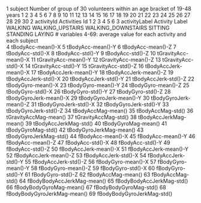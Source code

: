 1 subject
    Number of group of 30 volunteers within an age bracket of 19-48 years
    1
    2
    3
    4
    5
    6
    7
    8
    9
    10
    11
    12
    13
    14
    15
    16
    17
    18
    19
    20
    21
    22
    23
    24
    25
    26
    27
    28
    29
    30
2 activityId
    Activities Id
    1
    2
    3
    4
    5
    6
3 activityLabel
    Activity Label
    WALKING
    WALKING_UPSTAIRS
    WALKING_DOWNSTAIRS
    SITTING
    STANDING
    LAYING
# variables 4-69: average value for each activity and each subject  
4 tBodyAcc-mean()-X
5 tBodyAcc-mean()-Y
6 tBodyAcc-mean()-Z
7 tBodyAcc-std()-X
8 tBodyAcc-std()-Y
9 tBodyAcc-std()-Z
10 tGravityAcc-mean()-X
11 tGravityAcc-mean()-Y
12 tGravityAcc-mean()-Z
13 tGravityAcc-std()-X
14 tGravityAcc-std()-Y
15 tGravityAcc-std()-Z
16 tBodyAccJerk-mean()-X
17 tBodyAccJerk-mean()-Y
18 tBodyAccJerk-mean()-Z
19 tBodyAccJerk-std()-X
20 tBodyAccJerk-std()-Y
21 tBodyAccJerk-std()-Z
22 tBodyGyro-mean()-X
23 tBodyGyro-mean()-Y
24 tBodyGyro-mean()-Z
25 tBodyGyro-std()-X
26 tBodyGyro-std()-Y
27 tBodyGyro-std()-Z
28 tBodyGyroJerk-mean()-X
29 tBodyGyroJerk-mean()-Y
30 tBodyGyroJerk-mean()-Z
31 tBodyGyroJerk-std()-X
32 tBodyGyroJerk-std()-Y
33 tBodyGyroJerk-std()-Z
34 tBodyAccMag-mean()
35 tBodyAccMag-std()
36 tGravityAccMag-mean()
37 tGravityAccMag-std()
38 tBodyAccJerkMag-mean()
39 tBodyAccJerkMag-std()
40 tBodyGyroMag-mean()
41 tBodyGyroMag-std()
42 tBodyGyroJerkMag-mean()
43 tBodyGyroJerkMag-std()
44 fBodyAcc-mean()-X
45 fBodyAcc-mean()-Y
46 fBodyAcc-mean()-Z
47 fBodyAcc-std()-X
48 fBodyAcc-std()-Y
49 fBodyAcc-std()-Z
50 fBodyAccJerk-mean()-X
51 fBodyAccJerk-mean()-Y
52 fBodyAccJerk-mean()-Z
53 fBodyAccJerk-std()-X
54 fBodyAccJerk-std()-Y
55 fBodyAccJerk-std()-Z
56 fBodyGyro-mean()-X
57 fBodyGyro-mean()-Y
58 fBodyGyro-mean()-Z
59 fBodyGyro-std()-X
60 fBodyGyro-std()-Y
61 fBodyGyro-std()-Z
62 fBodyAccMag-mean()
63 fBodyAccMag-std()
64 fBodyBodyAccJerkMag-mean()
65 fBodyBodyAccJerkMag-std()
66 fBodyBodyGyroMag-mean()
67 fBodyBodyGyroMag-std()
68 fBodyBodyGyroJerkMag-mean()
69 fBodyBodyGyroJerkMag-std()